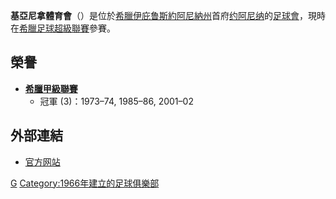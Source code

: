 {{noteTA|G1=足球
|T=zh-hans:吉安尼纳竞技俱乐部; zh-hant:基亞尼拿體育會;
|1=zh-hans:吉安尼纳竞技俱乐部; zh-hant:基亞尼拿體育會;
|2=zh-hans:吉安尼纳; zh-hant:基亞尼拿;
}}
{{Football club infobox
| clubname   = 基亞尼拿<br />''PAS Giannina''
| image      = [[File:PAS_Giannina_emblem.gif|160px]]
| fullname   = Πανηπειρωτικός Αθλητικός <br /> Σύλλογος Γιάννινα
| nickname   = ''Ajax of Epirus''<br />''Pagourades''
| founded    = 1966年
| ground     = [[Zosimades_Stadium|Zosimades Stadium]]
| city       = [[希臘|希臘]]，[[约阿尼纳|约阿尼纳]]
| capacity   = 7,500人（坐席）
| chairman   = Giorgos Hristovasilis
| manager    = [[Nikos_Anastopoulos|Nikos Anastopoulos]]
| league     = [[希臘足球超級聯賽|希臘足球超級聯賽]]
| season     = 2021–22
| position   = 希臘超，第 6 位
| website  　= http://www.pasgiannina.gr/
| pattern_la1=_lotto|pattern_b1=_whiterightsash|pattern_ra1=_lotto|pattern_sh1=__colombia_09_H
| leftarm1=120A8F|body1=120A8F|rightarm1=120A8F|shorts1=120A8F|socks1=120A8F
| pattern_la2=| pattern_b2=_bluerightsash| pattern_ra2=_lotto|pattern_sh2=_colombia_09_A
| leftarm2=FFFFFF|body2=FFFFFF|rightarm2=FFFFFF|shorts2=FFFFFF|socks2=FFFFFF
}}
'''基亞尼拿體育會'''（{{lang-el|'''Πανηπειρωτικός Αθλητικός Σύλλογος Γιάννινα'''}}）是位於[[希臘|希臘]][[伊庇鲁斯|伊庇鲁斯]][[約阿尼納州|約阿尼納州]]首府[[约阿尼纳|约阿尼纳]]的[[足球會|足球會]]，現時在[[希臘足球超級聯賽|希臘足球超級聯賽]]參賽。

== 榮譽 ==
*  '''[[希臘足球甲級聯賽|希臘甲級聯賽]]''' 
** 冠軍 (3)：1973–74, 1985–86, 2001–02

== 外部連結 ==
* [http://www.pasgiannina.gr/ 官方网站]{{Wayback|url=http://www.pasgiannina.gr/ |date=20130822131354 }}

{{希臘超級足球聯賽}}

[[Category:希臘足球俱樂部|G]]
[[Category:1966年建立的足球俱樂部|Category:1966年建立的足球俱樂部]]